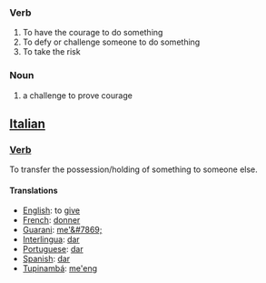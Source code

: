 ===Verb===
#To have the courage to do something
#To defy or challenge someone to do something
#To take the risk
===Noun===
#a challenge to prove courage
==[[Italian]]==
===[[Verb]]===
To transfer the possession/holding of something to someone else.
====Translations====
*[[English]]: to [[give]]
*[[French]]: [[donner]]
*[[Guarani]]: [[me'&#7869;]]
*[[Interlingua]]: [[dar]]
*[[Portuguese]]: [[dar]]
*[[Spanish]]: [[dar]]
*[[Tupinambá]]: [[me'eng]]